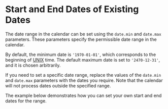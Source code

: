 # Start and End Dates of Existing Dates

The date range in the calendar can be set using the `date.min` and `date.max` parameters. These parameters specify the permissible date range in the calendar.

By default, the minimum date is `'1970-01-01'`, which corresponds to the beginning of <a href="https://en.wikipedia.org/wiki/Unix_time" rel="noreferrer" target="_blank">UNIX</a> time.
The default maximum date is set to `'2470-12-31'`, and it is chosen arbitrarily.

If you need to set a specific date range, replace the values of the `date.min` and `date.max` parameters with the dates you require. Note that the calendar will not process dates outside the specified range.

The example below demonstrates how you can set your own start and end dates for the range.

<Sandbox example="date-range-start-and-end-of-existing-dates" />
